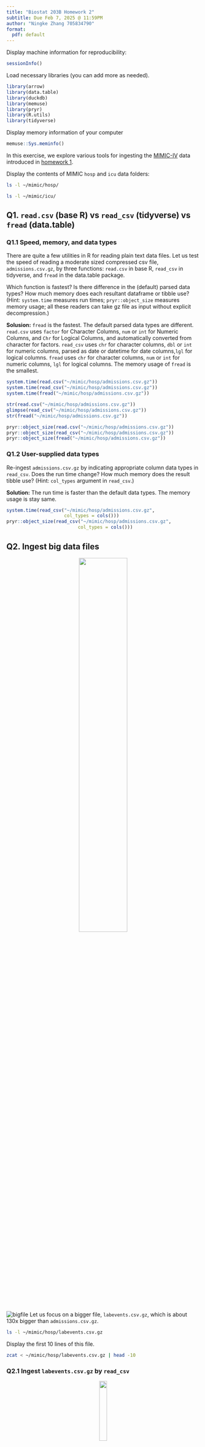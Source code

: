 ```yaml
---
title: "Biostat 203B Homework 2"
subtitle: Due Feb 7, 2025 @ 11:59PM
author: "Ningke Zhang 705834790"
format: 
  pdf: default
---
```


Display machine information for reproducibility:
```r
sessionInfo()
```

Load necessary libraries (you can add more as needed).
```r
library(arrow)
library(data.table)
library(duckdb)
library(memuse)
library(pryr)
library(R.utils)
library(tidyverse)
```

Display memory information of your computer
```r
memuse::Sys.meminfo()
```

In this exercise, we explore various tools for ingesting the [MIMIC-IV](https://physionet.org/content/mimiciv/3.1/) data introduced in [homework 1](https://ucla-biostat-203b.github.io/2025winter/hw/hw1/hw1.html).

Display the contents of MIMIC `hosp` and `icu` data folders:

```bash
ls -l ~/mimic/hosp/
```

```bash
ls -l ~/mimic/icu/
```

## Q1. `read.csv` (base R) vs `read_csv` (tidyverse) vs `fread` (data.table)

### Q1.1 Speed, memory, and data types

There are quite a few utilities in R for reading plain text data files. Let us test the speed of reading a moderate sized compressed csv file, `admissions.csv.gz`, by three functions: `read.csv` in base R, `read_csv` in tidyverse, and `fread` in the data.table package.

Which function is fastest? Is there difference in the (default) parsed data types? How much memory does each resultant dataframe or tibble use? (Hint: `system.time` measures run times; `pryr::object_size` measures memory usage; all these readers can take gz file as input without explicit decompression.) 

**Solusion:**
`fread` is the fastest. 
The default parsed data types are different. `read.csv` uses `factor` for Character Columns, `num` or `int` for Numeric Columns, and `Chr` for Logical Columns, and automatically converted from character for factors. `read_csv` uses `chr` for character columns, `dbl` or `int` for numeric columns, parsed as date or datetime for date columns,`lgl` for logical columns. `fread` uses `chr` for character columns, `num` or `int` for numeric columns, `lgl` for logical columns. 
The memory usage of `fread` is the smallest.
```r
system.time(read.csv("~/mimic/hosp/admissions.csv.gz"))
system.time(read_csv("~/mimic/hosp/admissions.csv.gz"))
system.time(fread("~/mimic/hosp/admissions.csv.gz"))

str(read.csv("~/mimic/hosp/admissions.csv.gz"))
glimpse(read_csv("~/mimic/hosp/admissions.csv.gz"))
str(fread("~/mimic/hosp/admissions.csv.gz"))

pryr::object_size(read.csv("~/mimic/hosp/admissions.csv.gz"))
pryr::object_size(read_csv("~/mimic/hosp/admissions.csv.gz"))
pryr::object_size(fread("~/mimic/hosp/admissions.csv.gz"))
```
### Q1.2 User-supplied data types

Re-ingest `admissions.csv.gz` by indicating appropriate column data types in `read_csv`. Does the run time change? How much memory does the result tibble use? (Hint: `col_types` argument in `read_csv`.)

**Solution:**
The run time is faster than the default data types. The memory usage is stay same.
```r
system.time(read_csv("~/mimic/hosp/admissions.csv.gz", 
                     col_types = cols()))
pryr::object_size(read_csv("~/mimic/hosp/admissions.csv.gz", 
                          col_types = cols()))
```
## Q2. Ingest big data files

<p align="center">
  <img src="./bigfile.png" width="50%">
</p>
![bigfile](bigfile.png)
Let us focus on a bigger file, `labevents.csv.gz`, which is about 130x bigger than `admissions.csv.gz`.
```bash
ls -l ~/mimic/hosp/labevents.csv.gz
```
Display the first 10 lines of this file.
```bash
zcat < ~/mimic/hosp/labevents.csv.gz | head -10
```

### Q2.1 Ingest `labevents.csv.gz` by `read_csv`

<p align="center">
  <img src="./readr_logo.png" width="20%">
</p>
![readr](readr_logo.png)

Try to ingest `labevents.csv.gz` using `read_csv`. What happens? If it takes more than 3 minutes on your computer, then abort the program and report your findings. 

**Solution:** 
It takes more than 5 minutes, and timing stopped, only 79.594 MiB of free RAM is available. Also, when I try `fread`, it shows: vector memory limit of 16.0 Gb reached, so processing Big Data is very demanding on RAM. 
```r
#| eval: false

system.time(read_csv("~/mimic/hosp/labevents.csv.gz"))
pryr::object_size(read_csv("~/mimic/hosp/labevents.csv.gz"))

system.time(fread("~/mimic/hosp/labevents.csv.gz"))
```

### Q2.2 Ingest selected columns of `labevents.csv.gz` by `read_csv`

Try to ingest only columns `subject_id`, `itemid`, `charttime`, and `valuenum` in `labevents.csv.gz` using `read_csv`.  Does this solve the ingestion issue? (Hint: `col_select` argument in `read_csv`.)

**Solution:** 
For `read_csv` still can not solve the ingestion issue, but `fread` can take 36.124s to process, which menas fewer columns come with less memory usage and less processing to get faster ingestion. `read_csv` maybe cannot ingest gz files directly.
```r
#| eval: false

system.time(read_csv("~/mimic/hosp/labevents.csv.gz", 
            col_select = c("subject_id", "itemid", "charttime", "valuenum")))
pryr::object_size(read_csv("~/mimic/hosp/labevents.csv.gz", 
            col_select = c("subject_id", "itemid", "charttime", "valuenum")))

system.time(fread("~/mimic/hosp/labevents.csv.gz", 
            select = c("subject_id", "itemid", "charttime", "valuenum")))
```


### Q2.3 Ingest a subset of `labevents.csv.gz`

<p align="center">
  <img src="./linux_logo.png" width="20%">
</p>
![linux](linux_logo.png)
Our first strategy to handle this big data file is to make a subset of the `labevents` data.  Read the [MIMIC documentation](https://mimic.mit.edu/docs/iv/modules/hosp/labevents/) for the content in data file `labevents.csv`.

In later exercises, we will only be interested in the following lab items: creatinine (50912), potassium (50971), sodium (50983), chloride (50902), bicarbonate (50882), hematocrit (51221), white blood cell count (51301), and glucose (50931) and the following columns: `subject_id`, `itemid`, `charttime`, `valuenum`. Write a Bash command to extract these columns and rows from `labevents.csv.gz` and save the result to a new file `labevents_filtered.csv.gz` in the current working directory. (Hint: Use `zcat <` to pipe the output of `labevents.csv.gz` to `awk` and then to `gzip` to compress the output. Do **not** put `labevents_filtered.csv.gz` in Git! To save render time, you can put `#| eval: false` at the beginning of this code chunk. TA will change it to `#| eval: true` before rendering your qmd file.)

Display the first 10 lines of the new file `labevents_filtered.csv.gz`. How many lines are in this new file, excluding the header? How long does it take `read_csv` to ingest `labevents_filtered.csv.gz`?

**Solution:**
There are 32679896 lines, excluding the header. It takes 12.492s, with 1.05 GB RAM.
```bash
#| eval: false

zcat < ~/mimic/hosp/labevents.csv.gz | 
awk -F',' 'NR==1 {print "subject_id,itemid,charttime,valuenum"; next} 
           ($5 == 50912 || $5 == 50971 || $5 == 50983 || $5 == 50902 || 
            $5 == 50882 || $5 == 51221 || $5 == 51301 || $5 == 50931) { 
           print $2","$5","$7","$10 }' | 
gzip > labevents_filtered.csv.gz
```

```bash
zcat < labevents_filtered.csv.gz | head -10

zcat < labevents_filtered.csv.gz | tail -n +2 | wc -l

```

```r
system.time(
  lab <- read_csv("labevents_filtered.csv.gz")
)
pryr::object_size(lab)

```

### Q2.4 Ingest `labevents.csv` by Apache Arrow

<p align="center">
  <img src="./arrow_logo.png" width="30%">
</p>
![arrow](arrow_logo.png)

Our second strategy is to use [Apache Arrow](https://arrow.apache.org/) for larger-than-memory data analytics. Unfortunately Arrow does not work with gz files directly. First decompress `labevents.csv.gz` to `labevents.csv` and put it in the current working directory (do not add it in git!). To save render time, put `#| eval: false` at the beginning of this code chunk. TA will change it to `#| eval: true` when rendering your qmd file.

Then use [`arrow::open_dataset`](https://arrow.apache.org/docs/r/reference/open_dataset.html) to ingest `labevents.csv`, select columns, and filter `itemid` as in Q2.3. How long does the ingest+select+filter process take? Display the number of rows and the first 10 rows of the result tibble, and make sure they match those in Q2.3. (Hint: use `dplyr` verbs for selecting columns and filtering rows.)

Write a few sentences to explain what is Apache Arrow. Imagine you want to explain it to a layman in an elevator. 

**Solution:**
The process takes 37.127s. Apache Arrow keeps data in a special format that we can read instantly, without wasting time converting files. 
```bash
#| eval: false
gunzip -c ~/mimic/hosp/labevents.csv.gz > labevents.csv
```

```r
system.time({
  lab_csv <- open_dataset("labevents.csv", format = "csv")

  arrow <- lab_csv |>
    select(subject_id, itemid, charttime, valuenum) |>
    filter(itemid %in% 
             c(50912, 50971, 50983, 50902, 50882, 51221, 51301, 50931)) |>
    collect()  
})

nrow(arrow)

print(head(arrow, 10))
```

### Q2.5 Compress `labevents.csv` to Parquet format and ingest/select/filter

<p align="center">
  <img src="./parquet_logo.png" width="30%">
</p>
![parquet](parquet_logo.png)

Re-write the csv file `labevents.csv` in the binary Parquet format (Hint: [`arrow::write_dataset`](https://arrow.apache.org/docs/r/reference/write_dataset.html).) How large is the Parquet file(s)? How long does the ingest+select+filter process of the Parquet file(s) take? Display the number of rows and the first 10 rows of the result tibble and make sure they match those in Q2.3. (Hint: use `dplyr` verbs for selecting columns and filtering rows.)

Write a few sentences to explain what is the Parquet format. Imagine you want to explain it to a layman in an elevator.

**Solution:**
The Parquet is 2.5G, process takes 6.801s. Parquet is like a ZIP file for big data. It compresses and organizes information, only reads what’s needed, so it takes up less space and loads much faster than read_csv. 
```r
parquet <- "labevents_parquet"

write_dataset(open_dataset("labevents.csv", format = "csv"), 
              path = parquet, format = "parquet")

system(sprintf("du -sh %s", parquet))

system.time({
  parquet_ds <- open_dataset(parquet, format = "parquet")

  parquet_df <- parquet_ds |>
    select(subject_id, itemid, charttime, valuenum) |>
    filter(itemid %in% 
             c(50912, 50971, 50983, 50902, 50882, 51221, 51301, 50931)) |>
    collect()
})

nrow(parquet_df)

print(head(parquet_df, 10))
```
### Q2.6 DuckDB

<p align="center">
  <img src="./duckdb_logo.png" width="20%">
</p>
![duckdb](duckdb_logo.png)

Ingest the Parquet file, convert it to a DuckDB table by [`arrow::to_duckdb`](https://arrow.apache.org/docs/r/reference/to_duckdb.html), select columns, and filter rows as in Q2.5. How long does the ingest+convert+select+filter process take? Display the number of rows and the first 10 rows of the result tibble and make sure they match those in Q2.3. (Hint: use `dplyr` verbs for selecting columns and filtering rows.)

Write a few sentences to explain what is DuckDB. Imagine you want to explain it to a layman in an elevator.

**Solution:**
It takes 7.782s to process. DuckDB is a high-performance, lightweight database that runs locally. If opening an excel table with millions of rows of data will get stuck, use DuckDB to filter, calculate and merge data will be on the fly.
```r
system.time({
  parquet_db <- open_dataset("labevents_parquet", format = "parquet")
  con <- dbConnect(duckdb())
  db <- to_duckdb(parquet_db, con = con)
  duckdb_df <- db |>
    select(subject_id, itemid, charttime, valuenum) |>
    filter(itemid %in% 
             c(50912, 50971, 50983, 50902, 50882, 51221, 51301, 50931)) |>
    collect()
})

nrow(duckdb_df)

print(head(duckdb_df, 10))

dbDisconnect(con)
```
## Q3. Ingest and filter `chartevents.csv.gz`

[`chartevents.csv.gz`](https://mimic.mit.edu/docs/iv/modules/icu/chartevents/) contains all the charted data available for a patient. During their ICU stay, the primary repository of a patient’s information is their electronic chart. The `itemid` variable indicates a single measurement type in the database. The `value` variable is the value measured for `itemid`. The first 10 lines of `chartevents.csv.gz` are
```bash
zcat < ~/mimic/icu/chartevents.csv.gz | head -10
```
How many rows? 433 millions.
```bash
#| eval: false
zcat < ~/mimic/icu/chartevents.csv.gz | tail -n +2 | wc -l
```
[`d_items.csv.gz`](https://mimic.mit.edu/docs/iv/modules/icu/d_items/) is the dictionary for the `itemid` in `chartevents.csv.gz`.
```bash
zcat < ~/mimic/icu/d_items.csv.gz | head -10
```
In later exercises, we are interested in the vitals for ICU patients: heart rate (220045), mean non-invasive blood pressure (220181), systolic non-invasive blood pressure (220179), body temperature in Fahrenheit (223761), and respiratory rate (220210). Retrieve a subset of `chartevents.csv.gz` only containing these items, using the favorite method you learnt in Q2. 

Document the steps and show code. Display the number of rows and the first 10 rows of the result tibble.

**Solution:**
The file `chartevents_filtered.csv.gz` which is after compressed contains 30195426 rows, the first 10 rows are displaied.
```r
# Open dataset as arrow table
chartevents <- open_dataset("~/mimic/icu/chartevents.csv.gz", format = "csv")

# Filter and select relevant columns
chartevents_filtered <- chartevents |>
  select(subject_id, itemid, charttime, value) |>
  filter(itemid %in% c(220045, 220181, 220179, 223761, 220210)) |>
  collect()
```

```r
# Save as a compressed CSV
write_csv_arrow(chartevents_filtered, "chartevents_filtered.csv.gz")
```

```bash
#Display first 10 rows
zcat < chartevents_filtered.csv.gz | head -10
#Display the number of rows
zcat < chartevents_filtered.csv.gz | tail -n +2 | wc -l
```
